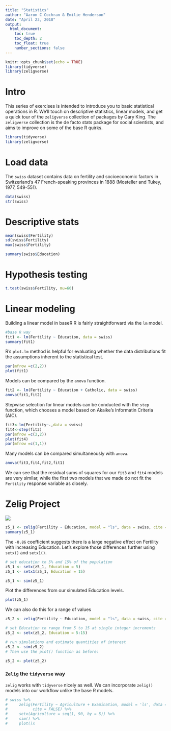 ```yaml
---
title: "Statistics"
author: "Aaron C Cochran & Emilie Henderson"
date: "April 23, 2018"
output: 
  html_document:
    toc: true
    toc_depth: 2
    toc_float: true
    number_sections: false
---
```


```r
knitr::opts_chunk$set(echo = TRUE)
library(tidyverse)
library(zeligverse)
```

# Intro

This series of exercises is intended to introduce you to basic statistical operations in R. We'll touch on descriptive statistics, linear models, and get a quick tour of the `zeligverse` collection of packages by Gary King. The `zeligverse` collection is the de facto stats package for social scientists, and aims to improve on some of the base R quirks. 

```r
library(tidyverse)
library(zeligverse)
```

# Load data

The `swiss` dataset contains data on fertility and socioeconomic factors in Switzerland’s 47 French-speaking provinces in 1888 (Mosteller and Tukey, 1977, 549-551).

```r
data(swiss)
str(swiss)
```

# Descriptive stats

```r
mean(swiss$Fertility)
sd(swiss$Fertility)
max(swiss$Fertility)

summary(swiss$Education)

```


# Hypothesis testing

```r
t.test(swiss$Fertility, mu=60)
```


# Linear modeling
Building a linear model in baseR R is fairly straightforward via the `lm` model. 
```r
#base R way
fit1 <- lm(Fertility ~ Education, data = swiss)
summary(fit1)
```

R's `plot.lm` method is helpful for evaluating whether the data distributions fit the assumptions inherent to the statistical test.

```r
par(mfrow =c(2,2))
plot(fit1)
```

Models can be compared by the `anova` function.

```r
fit2 <- lm(Fertility ~ Education + Catholic, data = swiss)
anova(fit1,fit2)
```

Stepwise selection for linear models can be conducted with the `step` function, which chooses a model based on Akaike's Informatin Criteria (AIC).

```r
fit3<-lm(Fertility~.,data = swiss)
fit4<-step(fit3)
par(mfrow =c(2,2))
plot(fit4)
par(mfrow =c(1,1))
```

Many models can be compared simultaneously with `anova`.
```r
anova(fit3,fit4,fit2,fit1)
```
We can see that the residual sums of squares for our `fit3` and `fit4` models are very similar, while the first two models that we made do not fit the `Fertility` response variable as closely.  


# Zelig Project

![](img/zelig1.png)

```r
z5_1 <- zelig(Fertility ~ Education, model = "ls", data = swiss, cite = FALSE)
summary(z5_1)

```

The `-0.86` coefficient suggests there is a large negative effect on Fertility with increasing Education. Let's explore those differences further using `setx()` and `setx1()`. 

```r
# set education to 5% and 15% of the population
z5_1 <- setx(z5_1, Education = 5) 
z5_1 <- setx1(z5_1, Education = 15)

z5_1 <- sim(z5_1)


```

Plot the differences from our simulated Education levels. 

```r
plot(z5_1)
```

We can also do this for a range of values

```r
z5_2 <- zelig(Fertility ~ Education, model = "ls", data = swiss, cite = FALSE)

# set Education to range from 5 to 15 at single integer increments
z5_2 <- setx(z5_2, Education = 5:15)

# run simulations and estimate quantities of interest
z5_2 <- sim(z5_2)
# Then use the plot() function as before:

z5_2 <- plot(z5_2)
```


### `Zelig` the `tidyverse` way

`zelig` works with `tidyverse` nicely as well. We can incorporate `zelig()` models into our workflow unlike the base R models. 


```r
# swiss %>% 
#     zelig(Fertility ~ Agriculture + Examination, model = 'ls', data = ., 
#           cite = FALSE) %>%
#     setx(Agriculture = seq(1, 90, by = 5)) %>%
#     sim() %>% 
#     plot()x
```


